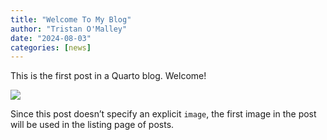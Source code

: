 ```yaml
---
title: "Welcome To My Blog"
author: "Tristan O'Malley"
date: "2024-08-03"
categories: [news]
---
```


This is the first post in a Quarto blog. Welcome!

![](thumbnail.jpg)

Since this post doesn't specify an explicit `image`, the first image in the post will be used in the listing page of posts.
